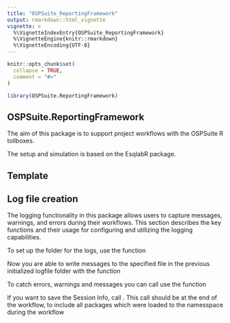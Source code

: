 ```yaml
---
title: "OSPSuite_ReportingFramework"
output: rmarkdown::html_vignette
vignette: >
  %\VignetteIndexEntry{OSPSuite_ReportingFramework}
  %\VignetteEngine{knitr::rmarkdown}
  %\VignetteEncoding{UTF-8}
---
```


```r
knitr::opts_chunk$set(
  collapse = TRUE,
  comment = "#>"
)
```

```r
library(OSPSuite.ReportingFramework)
```

## OSPSuite.ReportingFramework

The aim of this package is to support project workflows with the OSPSuite R tollboxes.

The setup and simulation is based on the EsqlabR package.

## Template



##  Log file creation

The logging functionality in this package allows users to capture messages, warnings, and errors during their workflows. This section describes the key functions and their usage for configuring and utilizing the logging capabilities.

To set up the folder for the logs, use the function \code{\link[OSPSuite.ReportingFramework]{initLogfunction}}

Now you are able to write messages to the specified file in the previous initialized logfile folder with the function \code{\link[OSPSuite.ReportingFramework]{writeToLog}}

To catch errors, warnings and messages you can call use the function \code{\link[OSPSuite.ReportingFramework]{logCatch}}

If you want to save the Session Info, call \code{\link[OSPSuite.ReportingFramework]{saveSessionInfo}}.
This call should be at the end of the workflow, to include all packages which were loaded to the namesspace during the workflow



